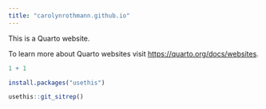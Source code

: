 ```yaml
---
title: "carolynrothmann.github.io"
---
```


This is a Quarto website.

To learn more about Quarto websites visit <https://quarto.org/docs/websites>.

```r
1 + 1
```

```r
install.packages("usethis")
```

```r
usethis::git_sitrep()
```
